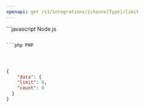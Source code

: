 ```yaml
---
openapi: get /v1/integrations/{channelType}/limit
---
```


<Snippet file="apikey-warning.mdx" />

<RequestExample>
```javascript Node.js

```

```php PHP

```

```ruby Ruby

```

```python Python

```

```java Java

```

</RequestExample>

<ResponseExample>

```json Response
{
    "data": {
    "limit": 0,
    "count": 0
  }
}
```

</ResponseExample>